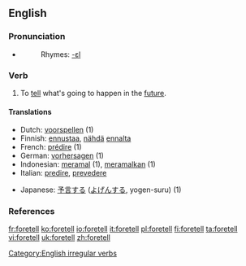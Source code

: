 ==English==

===Pronunciation===
*{{IPA|/'foɻtεl/}}
*:Rhymes: [[Rhymes:English:-ɛl|-ɛl]]

===Verb===
{{en-verb|foretells|foretelling|foretold}}

# To [[tell]] what's going to happen in the [[future]].

====Translations====
{{top}}
*Dutch: [[voorspellen]] (1)
*Finnish: [[ennustaa]], [[nähdä]] [[ennalta]]
*French: [[prédire]] (1)
*German: [[vorhersagen]] (1)
*Indonesian: [[ramal|meramal]] (1), [[ramal|meramalkan]] (1)
*Italian: [[predire]], [[prevedere]]
{{mid}}
*Japanese: [[予言]]する ([[よげん]]する, yogen-suru) (1)
{{bottom}}

===References===
{{R:Century 1911}}
{{R:Webster 1913}}

[[Category:English irregular verbs]]

[[fr:foretell]]
[[ko:foretell]]
[[io:foretell]]
[[it:foretell]]
[[pl:foretell]]
[[fi:foretell]]
[[ta:foretell]]
[[vi:foretell]]
[[uk:foretell]]
[[zh:foretell]]